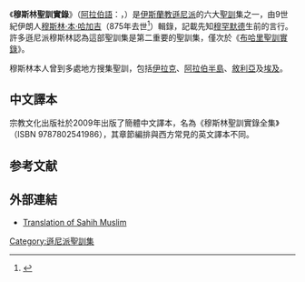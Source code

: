 {{聖訓}}

《'''穆斯林聖訓實錄'''》（[[阿拉伯語|阿拉伯語]]：{{rtl-lang|ar|صحيح مسلم}}，''{{transl|ar|ISO|Ṣaḥīḥ Muslim}}''）是[[伊斯蘭教|伊斯蘭教]][[遜尼派|遜尼派]]的六大[[聖訓|聖訓]]集之一，由9世紀伊朗人[[穆斯林·本·哈加吉|穆斯林·本·哈加吉]]（875年去世<ref>{{Cite web |url=http://library.law.columbia.edu/guides/Islamic_law_research_guide |title=Islamic law research guide - Research Guides |accessdate=2011-01-15 |archive-date=2012-05-01 |archive-url=https://web.archive.org/web/20120501065402/http://library.law.columbia.edu/guides/Islamic_law_research_guide |dead-url=no }}</ref>）輯錄，記載先知[[穆罕默德|穆罕默德]]生前的言行。許多遜尼派穆斯林認為這部聖訓集是第二重要的聖訓集，僅次於《[[布哈里聖訓實錄|布哈里聖訓實錄]]》。

穆斯林本人曾到多處地方搜集聖訓，包括[[伊拉克|伊拉克]]、[[阿拉伯半島|阿拉伯半島]]、[[敘利亞|敘利亞]]及[[埃及|埃及]]。

==中文譯本==
宗教文化出版社於2009年出版了簡體中文譯本，名為《穆斯林聖訓實錄全集》（ISBN 9787802541986），其章節編排與西方常見的英文譯本不同。

==参考文献==
{{Reflist}}

==外部連結==
*[http://www.usc.edu/org/cmje/religious-texts/hadith/muslim/ Translation of Sahih Muslim] {{Wayback|url=http://www.usc.edu/org/cmje/religious-texts/hadith/muslim/ |date=20170417000700 }}

[[Category:遜尼派聖訓集|Category:遜尼派聖訓集]]


{{Islam-stub}}